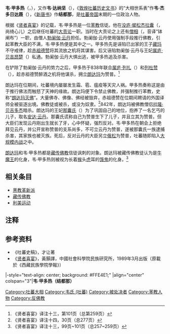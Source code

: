 '''韦·甲多热'''（{{Bo|z=དབས་རྒྱལ་ཏོ་རེ།}}，{{bd|？||842年||}}），又作'''韦·达纳坚'''（{{Bo|z=དབའས་སྟག་རྣ་ཅན།}}），《[[敦煌文书|敦煌吐蕃历史文书]]》的“大相世系表”作'''韦·杰多日达聂'''（{{Bo|z=དབའས་རྒྱལ་ཏོ་རེ་སྟག་སྙ།}}），《[[新唐书|新唐书]]》作'''结都那'''，是[[吐蕃帝国|吐蕃帝国]]末期的一位政治人物。

根据《[[贤者喜宴|贤者喜宴]]》的记载，韦·甲多热是一位[[苯教|苯教]]信徒。他在[[尚绮心儿|没庐·墀松杰拉囊]]（{{Bo|z=འབྲོ་སུམ་རྗེ་སྟག་སྣང}}，尚绮心儿）之后继任吐蕃的[[大贡论|大贡论]]一职。当时在大贡论之上还有[[僧相|僧相]]（{{Bo|z=བང་ཆེན་པོ་}}，音译“钵阐布”）一职，由僧人[[勃阑伽·云丹|勃阑伽·云丹]]担任。勃阑伽·云丹使用强制手段推行佛教，引起苯教大臣的不满，韦·甲多热便是其中之一。甲多热先是诬陷已出家的王子[[藏玛|藏玛]]不守戒律，趁[[赤祖德赞|赤祖德赞]]将其流放之机将其谋害。后又诬陷勃阑伽·云丹与王妃[[属庐·贝吉昂楚|属庐·贝吉昂楚]]（{{Bo|z=བཙུན་མོ་ཅོག་རོ་ཟ་དཁལ་གྱི་ངང་ཚུལ།}}）私通。勃阑伽·云丹大惧出逃，被甲多热追及杀害。

在铲除了勃阑伽·云丹的势力之后，甲多热于838年联合[[属庐·列扎|属庐·列扎]]（{{Bo|z=ཅོག་རོ་ལེགས་སྒྲ།}}）和[[列杜赞|列杜赞]]（{{Bo|z=ལེགས་སྡུག་བཙན}}），趁赤祖德赞醉酒之机将他谋杀，拥立[[朗达玛|朗达玛]]为赞普。<ref name="x259">《贤者喜宴》译注十三，第101页（总第259页）</ref>

朗达玛在位期间，吐蕃境内屡屡发生霜、雹、瘟疫等天灾人祸。甲多热奏称这是由于推行佛法而触怒了天神的缘故。朗达玛便下令禁止佛教，并强制推行苯教，史称“[[朗达玛灭佛|朗达玛灭佛]]”。大量佛寺、佛像、佛经被毁弃，赤祖德赞在位期间聘请的外国译师全被驱逐出境。佛教徒或被杀，或没为奴隶。<ref name="x277">《贤者喜宴》译注十四，30页（总277页）</ref>842年，朗达玛被佛教僧侣[[拉隆·贝吉多杰|拉隆·贝吉多杰]]暗杀。朗达玛的王妃[[那囊氏|那囊氏]]（{{Bo|z=སྣ་ནམ་པ}}）为了巩固自己的地位，抱养了一名乞丐的儿子，取名[[安达·云丹|安达·云丹]]。那囊氏谎称自己为赞普生下了儿子，并且立其为赞普。但大臣们发现云丹刚出生就长了牙，心中怀疑，强烈反对。韦·甲多热在朝会上拒绝拜见云丹，并公开宣称赞普的支系尚多，不可立云丹为赞普，遂被那囊氏一族逮捕杀害，其家族也被灭族。死后，反对云丹的大臣另立[[俄松|俄松]]为赞普，吐蕃随即陷入[[伍约之战|大规模内战]]之中。

[[朗达玛|朗达玛]]和韦·甲多热都是[[藏传佛教|藏传佛教]]信徒讽刺的对象。朗达玛被藏传佛教徒认为是[[牛魔王|牛魔王]]的化身，韦·甲多热则被视为长着[[猴|猴]]头[[虎|虎]]耳的[[饿鬼|饿鬼]]的化身。<ref name="x257259">《贤者喜宴》译注十三，99页~101页（总257~259页）</ref>
== 相关条目 ==
* [[黑教革新派|黑教革新派]]
* [[藏传佛教|藏传佛教]]
* [[利美运动|利美运动]]

==注释==
{{reflist}}

==参考资料==
*《吐蕃史稿》，才让著
*《[[贤者喜宴|贤者喜宴]]》，黃顥譯，中國社會科學院民族研究所，1989年3月出版（原載於《西藏民族學院學報》）


{{start box}}
|-style="text-align: center; background: #FFE4E1;"
|align="center" colspan="3"|'''韦·甲多热（结都那）'''
{{s-before|[[尚绮心儿|没庐·墀松杰拉囊]]<br />（尚绮心儿）}}
{{s-title|[[吐蕃|吐蕃]][[吐蕃大相列表|大贡论]]|836年—842年}}
{{s-after|—}}
{{end box}}
{{吐蕃大相}}
[[Category:吐蕃大相|Category:吐蕃大相]]
[[Category:韦氏_(吐蕃)|Category:韦氏 (吐蕃)]]
[[Category:被处决者|Category:被处决者]]
[[Category:苯教人物|Category:苯教人物]]
[[Category:反佛教|Category:反佛教]]